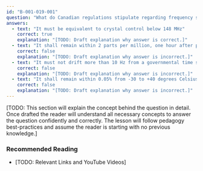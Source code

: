 ```yaml
---
id: "B-001-019-001"
question: "What do Canadian regulations stipulate regarding frequency stability in the amateur radio service?"
answers:
  - text: "It must be equivalent to crystal control below 148 MHz"
    correct: true
    explanation: "[TODO: Draft explanation why answer is correct.]"
  - text: "It shall remain within 2 parts per million, one hour after power up"
    correct: false
    explanation: "[TODO: Draft explanation why answer is incorrect.]"
  - text: "It must not drift more than 10 Hz from a governmental time signal broadcast service"
    correct: false
    explanation: "[TODO: Draft explanation why answer is incorrect.]"
  - text: "It shall remain within 0.05% from -30 to +40 degrees Celsius ambient temperature"
    correct: false
    explanation: "[TODO: Draft explanation why answer is incorrect.]"
---
```


[TODO: This section will explain the concept behind the question in detail. Once drafted the reader will understand all necessary concepts to answer the question confidently and correctly. The lesson will follow pedagogy best-practices and assume the reader is starting with no previous knowledge.]

### Recommended Reading

- [TODO: Relevant Links and YouTube Videos]
